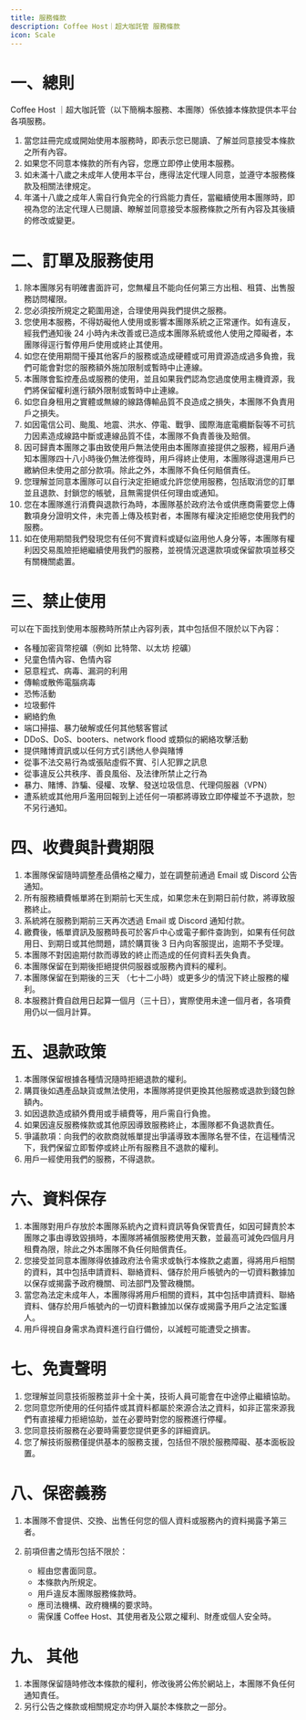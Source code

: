 ```yaml
---
title: 服務條款
description: Coffee Host｜超大咖託管 服務條款
icon: Scale
---
```


# 一、總則

Coffee Host ｜超大咖託管（以下簡稱本服務、本團隊）係依據本條款提供本平台各項服務。

1. 當您註冊完成或開始使用本服務時，即表示您已閱讀、了解並同意接受本條款之所有內容。
2. 如果您不同意本條款的所有內容，您應立即停止使用本服務。
3. 如未滿十八歲之未成年人使用本平台，應得法定代理人同意，並遵守本服務條款及相關法律規定。
4. 年滿十八歲之成年人需自行負完全的行爲能力責任，當繼續使用本團隊時，即視為您的法定代理人已閱讀、瞭解並同意接受本服務條款之所有內容及其後續的修改或變更。

# 二、訂單及服務使用

1. 除本團隊另有明確書面許可，您無權且不能向任何第三方出租、租賃、出售服務訪問權限。
2. 您必須按所規定之範圍用途，合理使用與我們提供之服務。
3. 您使用本服務，不得妨礙他人使用或影響本團隊系統之正常運作。如有違反，經我們通知後 24 小時內未改善或已造成本團隊系統或他人使用之障礙者，本團隊得逕行暫停用戶使用或終止其使用。
4. 如您在使用期間干擾其他客戶的服務或造成硬體或可用資源造成過多負擔，我們可能會對您的服務額外施加限制或暫時中止連線。
5. 本團隊會監控產品或服務的使用，並且如果我們認為您過度使用主機資源，我們將保留權利進行額外限制或暫時中止連線。
6. 如您自身租用之實體或無線的線路傳輸品質不良造成之損失，本團隊不負責用戶之損失。
7. 如因電信公司、颱風、地震、洪水、停電、戰爭、國際海底電纜斷裂等不可抗力因素造成線路中斷或連線品質不佳，本團隊不負責善後及賠償。
8. 因可歸責本團隊之事由致使用戶無法使用由本團隊直接提供之服務，經用戶通知本團隊四十八小時後仍無法修復時，用戶得終止使用，本團隊得退還用戶已繳納但未使用之部分款項。除此之外，本團隊不負任何賠償責任。
9. 您理解並同意本團隊可以自行決定拒絕或允許您使用服務，包括取消您的訂單並且退款、封鎖您的帳號，且無需提供任何理由或通知。
10. 您在本團隊進行消費與退款行為時，本團隊基於政府法令或供應商需要您上傳數項身分證明文件，未完善上傳及核對者，本團隊有權決定拒絕您使用我們的服務。
11. 如在使用期間我們發現您有任何不實資料或疑似盜用他人身分等，本團隊有權利因交易風險拒絕繼續使用我們的服務，並視情況退還款項或保留款項並移交有關機關處置。

# 三、禁止使用

可以在下面找到使用本服務時所禁止內容列表，其中包括但不限於以下內容：

- 各種加密貨幣挖礦（例如 比特幣、以太坊 挖礦）
- 兒童色情內容、色情內容
- 惡意程式、病毒、漏洞的利用
- 傳輸或散佈電腦病毒
- 恐怖活動
- 垃圾郵件
- 網絡釣魚
- 端口掃描、暴力破解或任何其他駭客嘗試
- DDoS、DoS、booters、network flood 或類似的網絡攻擊活動
- 提供賭博資訊或以任何方式引誘他人參與賭博
- 從事不法交易行為或張貼虛假不實、引人犯罪之訊息
- 從事違反公共秩序、善良風俗、及法律所禁止之行為
- 暴力、賭博、詐騙、侵權、攻擊、發送垃圾信息、代理伺服器（VPN）
- 遭系統或其他用戶濫用回報到上述任何一項都將導致立即停權並不予退款，恕不另行通知。

# 四、收費與計費期限

1. 本團隊保留隨時調整產品價格之權力，並在調整前通過 Email 或 Discord 公告通知。
2. 所有服務續費帳單將在到期前七天生成，如果您未在到期日前付款，將導致服務終止。
3. 系統將在服務到期前三天再次透過 Email 或 Discord 通知付款。
4. 繳費後，帳單資訊及服務時長可於客戶中心或電子郵件查詢到，如果有任何啟用日、到期日或其他問題，請於購買後 3 日內向客服提出，逾期不予受理。
5. 本團隊不對因逾期付款而導致的終止而造成的任何資料丟失負責。
6. 本團隊保留在到期後拒絕提供伺服器或服務內資料的權利。
7. 本團隊保留在到期後的三天 （七十二小時）或更多少的情況下終止服務的權利。
8. 本服務計費自啟用日起算一個月（三十日），實際使用未達一個月者，各項費用仍以一個月計算。

# 五、退款政策

1. 本團隊保留根據各種情況隨時拒絕退款的權利。
2. 購買後如遇產品缺貨或無法使用，本團隊將提供更換其他服務或退款到錢包餘額內。
3. 如因退款造成額外費用或手續費等，用戶需自行負擔。
4. 如果因違反服務條款或其他原因導致服務終止，本團隊都不負退款責任。
5. 爭議款項：向我們的收款商就帳單提出爭議導致本團隊名譽不佳，在這種情況下，我們保留立即暫停或終止所有服務且不退款的權利。
6. 用戶一經使用我們的服務，不得退款。

# 六、資料保存

1. 本團隊對用戶存放於本團隊系統內之資料資訊等負保管責任，如因可歸責於本團隊之事由導致毀損時，本團隊將補償服務使用天數，並最高可減免四個月月租費為限，除此之外本團隊不負任何賠償責任。
2. 您接受並同意本團隊得依據政府法令需求或執行本條款之處置，得將用戶相關的資料，其中包括申請資料、聯絡資料、儲存於用戶帳號內的一切資料數據加以保存或揭露予政府機關、司法部門及警政機關。
3. 當您為法定未成年人，本團隊得將用戶相關的資料，其中包括申請資料、聯絡資料、儲存於用戶帳號內的一切資料數據加以保存或揭露予用戶之法定監護人。
4. 用戶得視自身需求為資料進行自行備份，以減輕可能遭受之損害。

# 七、免責聲明

1. 您理解並同意技術服務並非十全十美，技術人員可能會在中途停止繼續協助。
2. 您同意您所使用的任何插件或其資料都屬於來源合法之資料，如非正當來源我們有直接權力拒絕協助，並在必要時對您的服務進行停權。
3. 您同意技術服務在必要時需要您提供更多的詳細資訊。
4. 您了解技術服務僅提供基本的服務支援，包括但不限於服務障礙、基本面板設置。

# 八、保密義務

1. 本團隊不會提供、交換、出售任何您的個人資料或服務內的資料揭露予第三者。
2. 前項但書之情形包括不限於：

   - 經由您書面同意。
   - 本條款內所規定。
   - 用戶違反本團隊服務條款時。
   - 應司法機構、政府機構的要求時。
   - 需保護 Coffee Host、其使用者及公眾之權利、財產或個人安全時。

# 九、 其他

1. 本團隊保留隨時修改本條款的權利，修改後將公佈於網站上，本團隊不負任何通知責任。
2. 另行公告之條款或相關規定亦均併入屬於本條款之一部分。
